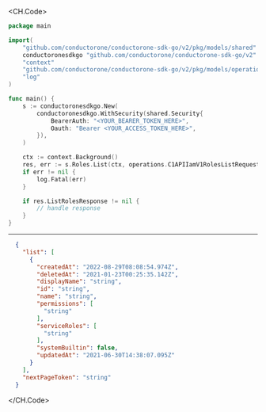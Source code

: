 
<CH.Code>
```go List.go
package main

import(
	"github.com/conductorone/conductorone-sdk-go/v2/pkg/models/shared"
	conductoronesdkgo "github.com/conductorone/conductorone-sdk-go/v2"
	"context"
	"github.com/conductorone/conductorone-sdk-go/v2/pkg/models/operations"
	"log"
)

func main() {
    s := conductoronesdkgo.New(
        conductoronesdkgo.WithSecurity(shared.Security{
            BearerAuth: "<YOUR_BEARER_TOKEN_HERE>",
            Oauth: "Bearer <YOUR_ACCESS_TOKEN_HERE>",
        }),
    )

    ctx := context.Background()
    res, err := s.Roles.List(ctx, operations.C1APIIamV1RolesListRequest{})
    if err != nil {
        log.Fatal(err)
    }

    if res.ListRolesResponse != nil {
        // handle response
    }
}
```
---

```json Example Response
  {
    "list": [
      {
        "createdAt": "2022-08-29T08:08:54.974Z",
        "deletedAt": "2021-01-23T00:25:35.142Z",
        "displayName": "string",
        "id": "string",
        "name": "string",
        "permissions": [
          "string"
        ],
        "serviceRoles": [
          "string"
        ],
        "systemBuiltin": false,
        "updatedAt": "2021-06-30T14:38:07.095Z"
      }
    ],
    "nextPageToken": "string"
  }
```
</CH.Code>
